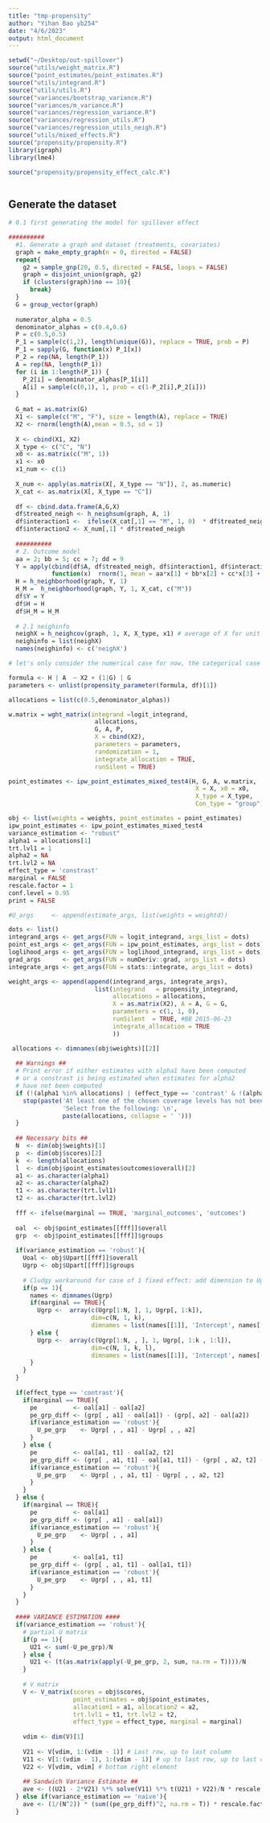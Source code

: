 ```yaml
---
title: "tmp-propensity"
author: "Yihan Bao yb254"
date: "4/6/2023"
output: html_document
---
```

```r
setwd("~/Desktop/out-spillover")
source("utils/weight_matrix.R")
source("point_estimates/point_estimates.R")
source("utils/integrand.R")
source("utils/utils.R")
source("variances/bootstrap_variance.R")
source("variances/m_variance.R")
source("variances/regression_variance.R")
source("variances/regression_utils.R")
source("variances/regression_utils_neigh.R")
source("utils/mixed_effects.R")
source("propensity/propensity.R")
library(igraph)
library(lme4)

source("propensity/propensity_effect_calc.R")
```
```r

```

## Generate the dataset
```r
# 0.1 first generating the model for spillover effect

##########
  #1. Generate a graph and dataset (treatments, covariates)
  graph = make_empty_graph(n = 0, directed = FALSE)
  repeat{
    g2 = sample_gnp(20, 0.5, directed = FALSE, loops = FALSE)
    graph = disjoint_union(graph, g2)
    if (clusters(graph)$no == 10){
      break}
  }
  G = group_vector(graph) 
  
  numerator_alpha = 0.5
  denominator_alphas = c(0.4,0.6)
  P = c(0.5,0.5) 
  P_1 = sample(c(1,2), length(unique(G)), replace = TRUE, prob = P)
  P_1 = sapply(G, function(x) P_1[x])
  P_2 = rep(NA, length(P_1))
  A = rep(NA, length(P_1))
  for (i in 1:length(P_1)) {
    P_2[i] = denominator_alphas[P_1[i]]
    A[i] = sample(c(0,1), 1, prob = c(1-P_2[i],P_2[i]))
  }
  
  G_mat = as.matrix(G)
  X1 <- sample(c("M", "F"), size = length(A), replace = TRUE)
  X2 <- rnorm(length(A),mean = 0.5, sd = 1)
  
  X <- cbind(X1, X2)
  X_type <- c("C", "N")
  x0 <- as.matrix(c("M", 1))
  x1 <- x0
  x1_num <- c(1)
  
  X_num <- apply(as.matrix(X[, X_type == "N"]), 2, as.numeric)
  X_cat <- as.matrix(X[, X_type == "C"])
  
  df <- cbind.data.frame(A,G,X)
  df$treated_neigh <- h_neighsum(graph, A, 1) 
  df$interaction1 <-  ifelse(X_cat[,1] == "M", 1, 0)  * df$treated_neigh
  df$interaction2 <- X_num[,1] * df$treated_neigh
  
  ##########
  # 2. Outcome model
  aa = 2; bb = 5; cc = 7; dd = 9
  Y = apply(cbind(df$A, df$treated_neigh, df$interaction1, df$interaction2), 1, #X_num,
            function(x)  rnorm(1, mean = aa*x[1] + bb*x[2] + cc*x[3] + dd*x[4], sd = 1))  
  H = h_neighborhood(graph, Y, 1) 
  H_M =  h_neighborhood(graph, Y, 1, X_cat, c("M")) 
  df$Y = Y
  df$H = H
  df$H_M = H_M
  
  # 2.1 neighinfo
  neighX = h_neighcov(graph, 1, X, X_type, x1) # average of X for unit j's 1-order neighbor
  neighinfo = list(neighX)
  names(neighinfo) <- c('neighX')

```

```r
# let's only consider the numerical case for now, the categorical case needs a revision on logit_integrand potentially

formula <- H | A  ~ X2 + (1|G) | G
parameters <- unlist(propensity_parameter(formula, df)[1])

allocations = list(c(0.5,denominator_alphas))

w.matrix = wght_matrix(integrand =logit_integrand, 
                        allocations, 
                        G, A, P,
                        X = cbind(X2), 
                        parameters = parameters,
                        randomization = 1,
                        integrate_allocation = TRUE,
                        runSilent = TRUE)

point_estimates <- ipw_point_estimates_mixed_test4(H, G, A, w.matrix, 
                                                    X = X, x0 = x0, 
                                                    X_type = X_type,
                                                    Con_type = "group")

```

```r
obj <- list(weights = weights, point_estimates = point_estimates)
ipw_point_estimates <- ipw_point_estimates_mixed_test4
variance_estimation <- "robust"
alpha1 = allocations[1]
trt.lvl1 = 1
alpha2 = NA
trt.lvl2 = NA
effect_type = 'constrast'
marginal = FALSE
rescale.factor = 1
conf.level = 0.95
print = FALSE

#U_args     <- append(estimate_args, list(weights = weightd))
```

```r
dots <- list()
integrand_args <- get_args(FUN = logit_integrand, args_list = dots)
point_est_args <- get_args(FUN = ipw_point_estimates, args_list = dots)  
loglihood_args <- get_args(FUN = loglihood_integrand, args_list = dots)
grad_args      <- get_args(FUN = numDeriv::grad, args_list = dots)
integrate_args <- get_args(FUN = stats::integrate, args_list = dots)

weight_args <- append(append(integrand_args, integrate_args),
                        list(integrand   = propensity_integrand, 
                             allocations = allocations, 
                             X = as.matrix(X2), A = A, G = G,
                             parameters = c(1, 1, 0),
                             runSilent  = TRUE, #BB 2015-06-23
                             integrate_allocation = TRUE
                             ))

```




```r
 allocations <- dimnames(obj$weights)[[2]] 
  
  ## Warnings ##
  # Print error if either estimates with alpha1 have been computed 
  # or a constrast is being estimated when estimates for alpha2
  # have not been computed
  if (!(alpha1 %in% allocations) | (effect_type == 'contrast' & !(alpha2 %in% allocations))){
    stop(paste('At least one of the chosen coverage levels has not been estimated.\n',
               'Select from the following: \n', 
               paste(allocations, collapse = ' ')))
  }
  
  ## Necessary bits ##
  N  <- dim(obj$weights)[1] 
  p  <- dim(obj$scores)[2] 
  k  <- length(allocations)
  l  <- dim(obj$point_estimates$outcomes$overall)[2]
  a1 <- as.character(alpha1)
  a2 <- as.character(alpha2)
  t1 <- as.character(trt.lvl1)
  t2 <- as.character(trt.lvl2)
  
  fff <- ifelse(marginal == TRUE, 'marginal_outcomes', 'outcomes')
  
  oal  <- obj$point_estimates[[fff]]$overall
  grp  <- obj$point_estimates[[fff]]$groups
  
  if(variance_estimation == 'robust'){
    Uoal <- obj$Upart[[fff]]$overall 
    Ugrp <- obj$Upart[[fff]]$groups
    
    # Cludgy workaround for case of 1 fixed effect: add dimension to Ugrp array #
    if(p == 1){
      names <- dimnames(Ugrp)
      if(marginal == TRUE){
        Ugrp <-  array(c(Ugrp[1:N, ], 1, Ugrp[, 1:k]),
                       dim=c(N, 1, k),
                       dimnames = list(names[[1]], 'Intercept', names[[2]]))
      } else {
        Ugrp <-  array(c(Ugrp[1:N, , ], 1, Ugrp[, 1:k , 1:l]),
                       dim=c(N, 1, k, l),
                       dimnames = list(names[[1]], 'Intercept', names[[2]], names[[3]]))
      }
    }
  }
  
  if(effect_type == 'contrast'){
    if(marginal == TRUE){
      pe          <- oal[a1] - oal[a2]
      pe_grp_diff <- (grp[ , a1] - oal[a1]) - (grp[, a2] - oal[a2])
      if(variance_estimation == 'robust'){
        U_pe_grp    <- Ugrp[ , , a1] - Ugrp[ , , a2]
      }
    } else {
      pe          <- oal[a1, t1] - oal[a2, t2]
      pe_grp_diff <- (grp[ , a1, t1] - oal[a1, t1]) - (grp[ , a2, t2] - oal[a2, t2])
      if(variance_estimation == 'robust'){
        U_pe_grp    <- Ugrp[ , , a1, t1] - Ugrp[ , , a2, t2]
      }
    }
  } else {
    if(marginal == TRUE){
      pe          <- oal[a1] 
      pe_grp_diff <- (grp[ , a1] - oal[a1])
      if(variance_estimation == 'robust'){
        U_pe_grp    <- Ugrp[ , , a1]
      }
    } else {
      pe          <- oal[a1, t1] 
      pe_grp_diff <- (grp[ , a1, t1] - oal[a1, t1])
      if(variance_estimation == 'robust'){
        U_pe_grp    <- Ugrp[ , , a1, t1]
      }
    }
  }
  
  #### VARIANCE ESTIMATION ####
  if(variance_estimation == 'robust'){
    # partial U matrix
    if(p == 1){
      U21 <- sum(-U_pe_grp)/N
    } else {
      U21 <- (t(as.matrix(apply(-U_pe_grp, 2, sum, na.rm = T))))/N
    }
    
    # V matrix
    V <- V_matrix(scores = obj$scores, 
                  point_estimates = obj$point_estimates, 
                  allocation1 = a1, allocation2 = a2, 
                  trt.lvl1 = t1, trt.lvl2 = t2, 
                  effect_type = effect_type, marginal = marginal)
    
    vdim <- dim(V)[1]
    
    V21 <- V[vdim, 1:(vdim - 1)] # Last row, up to last column
    V11 <- V[1:(vdim - 1), 1:(vdim - 1)] # up to last row, up to last column
    V22 <- V[vdim, vdim] # bottom right element
    
    ## Sandwich Variance Estimate ##
    ave <- ((U21 - 2*V21) %*% solve(V11) %*% t(U21) + V22)/N * rescale.factor^2
  } else if(variance_estimation == 'naive'){
    ave <- (1/(N^2)) * (sum((pe_grp_diff)^2, na.rm = T)) * rescale.factor^2
  }
```


